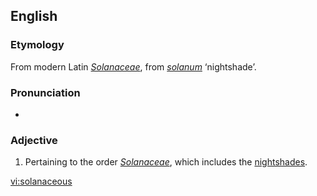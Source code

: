 ==English==

===Etymology===
From modern Latin ''[[Solanaceae]]'', from {{etyl|la|en}} ''[[solanum]]'' ‘nightshade’.

===Pronunciation===
* {{IPA|/sɒləˈneɪʃəs/}}

===Adjective===
{{en-adj}}

# {{context|botany|lang=en}} Pertaining to the order ''[[Solanaceae]]'', which includes the [[nightshades]].

[[vi:solanaceous]]